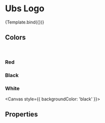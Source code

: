 <!--- UbsLogo.stories.mdx --->



<Meta
  title="Components/Utils/Logos/Ubs"
  component={UbsLogo}
  decorators={[withDesign]}
/>

# Ubs Logo



<Canvas>
  <Story
    name="Ubs"
    args={{
      color: 'red',
      width: 100,
      height: 36,
    }}
    argTypes={argTypes}
    parameters={{
      design: {
        name: 'Figma Design',
        type: 'figma',
        url: 'https://www.figma.com/file/TENnOP4K38G6r3vDL3emCP/AB---Style-Guide?node-id=4117%3A40646',
      },
    }}
  >
    {Template.bind({})}
  </Story>
</Canvas>

## Colors

<br />

### Red

<Canvas>
  <UbsLogo width={100} height={36} color="red" />
</Canvas>

### Black

<Canvas>
  <UbsLogo width={100} height={36} color="black" />
</Canvas>

### White

<Canvas style={{ backgroundColor: 'black' }}>
  <UbsLogo width={100} height={36} color="white" />
</Canvas>

## Properties

<ArgsTable of={UbsLogo} />

